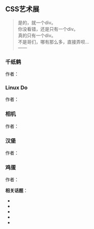 
## CSS艺术展

> 是的，就一个div。<br/>
> 你没看错，还是只有一个div。<br/>
> 真的只有一个div。<br/>
> 不是哥们，哪有那么多，直接弄呗…<br/>
> ——<LinuxdoUserLink linuxdoUsername="Clarke.L"/>

### 千纸鹤

作者：<LinuxdoUserLink linuxdoUsername="Clarke.L"/>

<CssArtContainer styles={OrizuruStyles}/>

### Linux Do

作者：<LinuxdoUserLink linuxdoUsername="Clarke.L"/>

<CssArtContainer styles={LinuxdoStyles}/>

### 相机

作者：<LinuxdoUserLink linuxdoUsername="Clarke.L"/>

<CssArtContainer styles={CameraStyles}/>

### 汉堡

作者：<LinuxdoUserLink linuxdoUsername="Clarke.L"/>

<CssArtContainer styles={HamburgerStyles}/>

### 鸡蛋

作者：<LinuxdoUserLink linuxdoUsername="Clarke.L"/>

<CssArtContainer styles={EggStyles}/>

**相关话题**：
- <LinuxdoTopicLink linuxdoTopicId="161705"/>
- <LinuxdoTopicLink linuxdoTopicId="163763"/>
- <LinuxdoTopicLink linuxdoTopicId="165253"/>
- <LinuxdoTopicLink linuxdoTopicId="165647"/>
- <LinuxdoTopicLink linuxdoTopicId="172478"/>